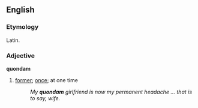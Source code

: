 == English ==
=== Etymology ===
Latin.

=== Adjective ===
'''quondam'''
# [[former]]; [[once]]; at one time
#: ''My '''quondam''' girlfriend is now my permanent headache ... that is to say, wife.''